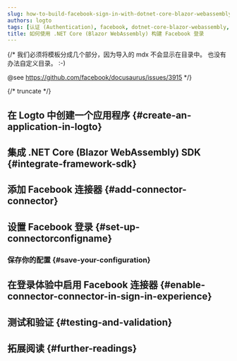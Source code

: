 ```yaml
---
slug: how-to-build-facebook-sign-in-with-dotnet-core-blazor-webassembly-and-logto
authors: logto
tags: [认证 (Authentication), facebook, dotnet-core-blazor-webassembly, c#, 社交登录, 登录, 登录]
title: 如何使用 .NET Core (Blazor WebAssembly) 构建 Facebook 登录
---
```


{/*
  我们必须将模板分成几个部分，因为导入的 mdx 不会显示在目录中。
  也没有办法自定义目录。 :-)

  @see https://github.com/facebook/docusaurus/issues/3915
*/}




{/* truncate */}

<Intro connector={connector} sdk=".NET Core (Blazor WebAssembly)" link="https://learn.microsoft.com/en-us/aspnet/core/blazor/hosting-models#blazor-webassembly" />

## 在 Logto 中创建一个应用程序 \{#create-an-application-in-logto}

<CreateApplication type="单页应用" framework=".NET Core (Blazor WebAssembly)" />

## 集成 .NET Core (Blazor WebAssembly) SDK \{#integrate-framework-sdk}

<IntegrateSdk />

## 添加 Facebook 连接器 \{#add-connector-connector}

<AddSocialConnector connector={connector} framework=".NET Core (Blazor WebAssembly)" />

## 设置 Facebook 登录 \{#set-up-connectorconfigname}

<ConnectorGuide />

### 保存你的配置 \{#save-your-configuration}

<SaveYourConfiguration connector={connector} />

## 在登录体验中启用 Facebook 连接器 \{#enable-connector-connector-in-sign-in-experience}

<EnableSocialConnector connector={connector} />

## 测试和验证 \{#testing-and-validation}

<TestingAndValidation connector={connector} sdk=".NET Core (Blazor WebAssembly)" />

## 拓展阅读 \{#further-readings}

<FurtherReadings />